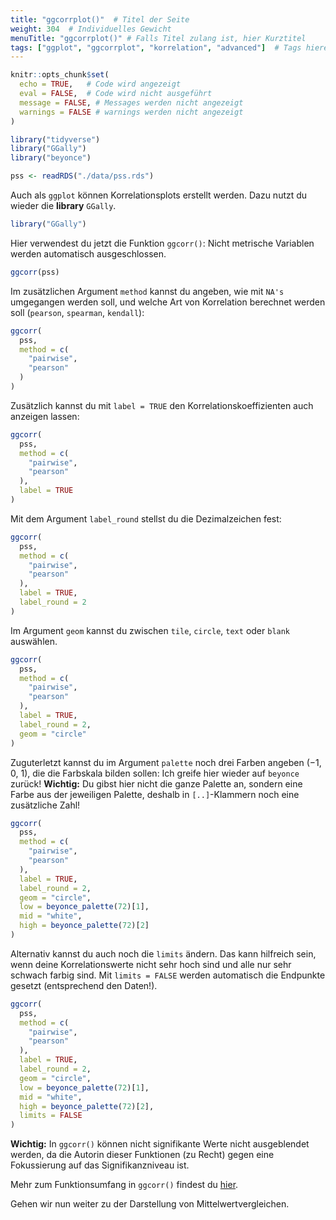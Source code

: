 ```yaml
---
title: "ggcorrplot()"  # Titel der Seite
weight: 304  # Individuelles Gewicht 
menuTitle: "ggcorrplot()" # Falls Titel zulang ist, hier Kurztitel
tags: ["ggplot", "ggcorrplot", "korrelation", "advanced"]  # Tags hiereinsetzen; Kurzwort, was auf der Seite passsiert
---
```

```r
knitr::opts_chunk$set(
  echo = TRUE,   # Code wird angezeigt
  eval = FALSE,  # Code wird nicht ausgeführt
  message = FALSE, # Messages werden nicht angezeigt
  warnings = FALSE # warnings werden nicht angezeigt
)

library("tidyverse")
library("GGally")
library("beyonce")

pss <- readRDS("./data/pss.rds")
```

Auch als `ggplot` können Korrelationsplots erstellt werden. Dazu nutzt du wieder die **library** `GGally`.

```r
library("GGally")
```

Hier verwendest du jetzt die Funktion `ggcorr()`: Nicht metrische Variablen werden automatisch ausgeschlossen.

```r
ggcorr(pss)
```

Im zusätzlichen Argument `method` kannst du angeben, wie mit `NA's` umgegangen werden soll, und welche Art von Korrelation berechnet werden soll (`pearson`, `spearman`, `kendall`):

```r
ggcorr(
  pss,
  method = c(
    "pairwise",
    "pearson"
  )
)
```

Zusätzlich kannst du mit `label = TRUE` den Korrelationskoeffizienten auch anzeigen lassen:

```r
ggcorr(
  pss,
  method = c(
    "pairwise",
    "pearson"
  ),
  label = TRUE
)
```

Mit dem Argument `label_round` stellst du die Dezimalzeichen fest:
```r
ggcorr(
  pss,
  method = c(
    "pairwise",
    "pearson"
  ),
  label = TRUE,
  label_round = 2
)
```

Im Argument `geom` kannst du zwischen `tile`, `circle`, `text` oder `blank` auswählen. 
```r
ggcorr(
  pss,
  method = c(
    "pairwise",
    "pearson"
  ),
  label = TRUE,
  label_round = 2,
  geom = "circle"
)
```

Zuguterletzt kannst du im Argument `palette` noch drei Farben angeben ($-1$, $0$, $1$), die die Farbskala bilden sollen: Ich greife hier wieder auf `beyonce` zurück! **Wichtig:** Du gibst hier nicht die ganze Palette an, sondern eine Farbe aus der jeweiligen Palette, deshalb in `[..]`-Klammern noch eine zusätzliche Zahl!
```r
ggcorr(
  pss,
  method = c(
    "pairwise",
    "pearson"
  ),
  label = TRUE,
  label_round = 2,
  geom = "circle",
  low = beyonce_palette(72)[1],
  mid = "white", 
  high = beyonce_palette(72)[2]
)
```

Alternativ kannst du auch noch die `limits` ändern. Das kann hilfreich sein, wenn deine Korrelationswerte nicht sehr hoch sind und alle nur sehr schwach farbig sind. Mit `limits = FALSE` werden automatisch die Endpunkte gesetzt (entsprechend den Daten!).
```r
ggcorr(
  pss,
  method = c(
    "pairwise",
    "pearson"
  ),
  label = TRUE,
  label_round = 2,
  geom = "circle",
  low = beyonce_palette(72)[1],
  mid = "white", 
  high = beyonce_palette(72)[2],
  limits = FALSE
)
```

**Wichtig:** In `ggcorr()` können nicht signifikante Werte nicht ausgeblendet werden, da die Autorin dieser Funktionen (zu Recht) gegen eine Fokussierung auf das Signifikanzniveau ist. 

Mehr zum Funktionsumfang in `ggcorr()` findest du [hier](https://ggobi.github.io/ggally/reference/ggcorr.html?q=ggcorr).

Gehen wir nun weiter zu der Darstellung von Mittelwertvergleichen.